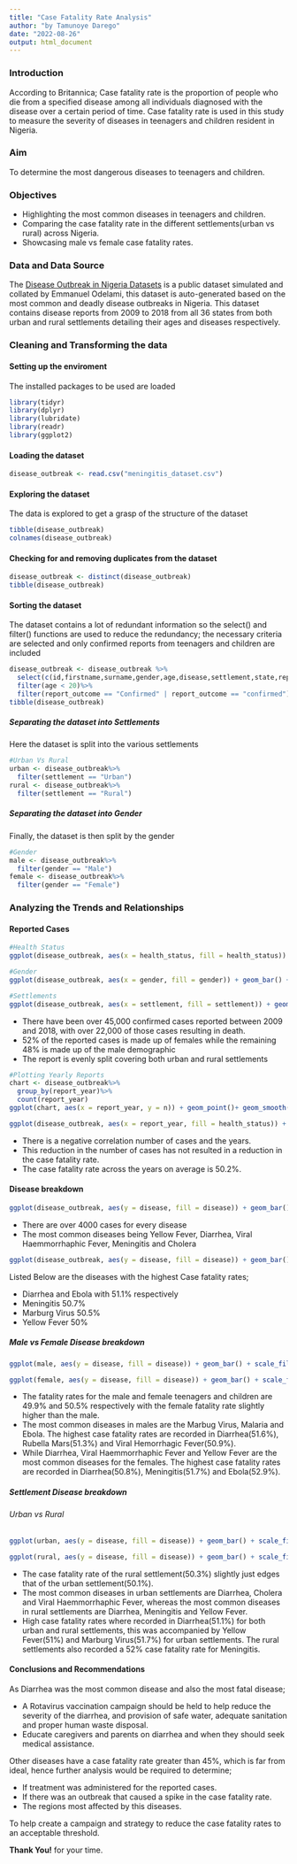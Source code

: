 ---
title: "Case Fatality Rate Analysis"
author: "by Tamunoye Darego"
date: "2022-08-26"
output: html_document
---

### Introduction
According to Britannica; Case fatality rate is the proportion of people who die from a specified disease among all individuals diagnosed with the disease over a certain period of time. Case fatality rate is used in this study to measure the severity of diseases in teenagers and children resident in Nigeria.

### Aim
To determine the most dangerous diseases to teenagers and children.

### Objectives
* Highlighting the most common diseases in teenagers and children.
* Comparing the case fatality rate in the different settlements(urban vs rural) across Nigeria.
* Showcasing male vs female case fatality rates.

### Data and Data Source
The [Disease Outbreak in Nigeria Datasets](https://www.kaggle.com/datasets/eiodelami/disease-outbreaks-in-nigeria-datasets) is a public dataset simulated and collated by Emmanuel Odelami, this dataset is auto-generated based on the most common and deadly disease outbreaks in Nigeria. This dataset contains disease reports from 2009 to 2018 from all 36 states from both urban and rural settlements detailing their ages and diseases respectively.

### Cleaning and Transforming the data
#### Setting up the enviroment
The installed packages to be used are loaded
```{r}
library(tidyr)
library(dplyr)
library(lubridate)
library(readr)
library(ggplot2)
```

#### Loading the dataset
```{r}
disease_outbreak <- read.csv("meningitis_dataset.csv")
```

#### Exploring the dataset
The data is explored to get a grasp of the structure of the dataset
```{r}
tibble(disease_outbreak)
colnames(disease_outbreak)
```

#### Checking for and removing duplicates from the dataset
```{r}
disease_outbreak <- distinct(disease_outbreak)
tibble(disease_outbreak)
```

#### Sorting the dataset
The dataset contains a lot of redundant information so the select() and filter() functions are used to reduce the redundancy; the necessary criteria are selected and only confirmed reports from teenagers and children are included
```{r}
disease_outbreak <- disease_outbreak %>%
  select(c(id,firstname,surname,gender,age,disease,settlement,state,report_year,health_status,report_outcome))%>%
  filter(age < 20)%>%
  filter(report_outcome == "Confirmed" | report_outcome == "confirmed")
tibble(disease_outbreak)
```

##### Separating the dataset into Settlements
Here the dataset is split into the various settlements
```{r}
#Urban Vs Rural
urban <- disease_outbreak%>%
  filter(settlement == "Urban")
rural <- disease_outbreak%>%
  filter(settlement == "Rural")
```

##### Separating the dataset into Gender
Finally, the dataset is then split by the gender
```{r}
#Gender
male <- disease_outbreak%>%
  filter(gender == "Male")
female <- disease_outbreak%>%
  filter(gender == "Female")
```

### Analyzing the Trends and Relationships
#### Reported Cases
```{r}
#Health Status
ggplot(disease_outbreak, aes(x = health_status, fill = health_status)) + geom_bar() + guides(fill = guide_legend(title = "Health Status")) + scale_fill_brewer(palette = "Dark2") + labs(title = "Health Status Case Spread", x = "Health Status", y = "Number of Cases", subtitle = "A bar chart indicating the total number of cases and their health status")

#Gender
ggplot(disease_outbreak, aes(x = gender, fill = gender)) + geom_bar() + scale_fill_brewer(palette = "Dark2") + labs(title = "Gender Case Spread", x = "Gender", y = "Cases", subtitle = "A bar chart depicting the cases seperated by each Gender") + guides(fill = guide_legend(title = "Gender"))

#Settlements
ggplot(disease_outbreak, aes(x = settlement, fill = settlement)) + geom_bar() + scale_fill_brewer(palette = "Dark2") + labs(title = "Settlement Case Spread", x = "Settlement", y = "Cases", subtitle = "A bar chart depicting the cases and settlements") + guides(fill = guide_legend(title = "Settlement"))
```

* There have been over 45,000 confirmed cases reported between 2009 and 2018, with over 22,000 of those cases resulting in death.
* 52% of the reported cases is made up of females while the remaining 48% is made up of the male demographic
* The report is evenly split covering both urban and rural settlements
```{r}
#Plotting Yearly Reports
chart <- disease_outbreak%>%
  group_by(report_year)%>%
  count(report_year)
ggplot(chart, aes(x = report_year, y = n)) + geom_point()+ geom_smooth() + labs(title = "Years Vs Cases I", x = "Years", y = "Number of Cases", subtitle = "A scatterplot depicting the Yearly Cases")

ggplot(disease_outbreak, aes(x = report_year, fill = health_status)) + geom_bar() + labs(title = "Years Vs Cases II", x = "Years", y = "Number of Cases", subtitle = "A stacked bar chart depicting the Yearly Cases and Health Status") + guides(fill = guide_legend(title = "Health Status")) + scale_fill_brewer(palette = "Dark2")
```

* There is a negative correlation number of cases and the years.
* This reduction in the number of cases has not resulted in a reduction in the case fatality rate.
* The case fatality rate across the years on average is 50.2%.

#### Disease breakdown
```{r}
ggplot(disease_outbreak, aes(y = disease, fill = disease)) + geom_bar() + scale_fill_brewer(palette = "RdYlGn") + labs(title = "Most Common Diseases", x = "Number of Cases", y = "Disease", subtitle = "A bar chart of the most common diseases for Teenages and Children") + guides(fill = guide_legend(title = "Disease"))

```

* There are over 4000 cases for every disease
* The most common diseases being Yellow Fever, Diarrhea, Viral Haemmorrhaphic Fever, Meningitis and Cholera

```{r}
ggplot(disease_outbreak, aes(y = disease, fill = disease)) + geom_bar() + scale_fill_brewer(palette = "RdYlGn") + labs(title = "Diseases Vs Health Status", x = "Number of Cases", y = "Disease", subtitle = "A bar chart depicting the health status of each disease") + guides(fill = guide_legend(title = "Disease")) + facet_wrap(~health_status) + theme(axis.text.x = element_text(angle = 90))
```

Listed Below are the diseases with the highest Case fatality rates;

* Diarrhea and Ebola with 51.1% respectively
* Meningitis 50.7%
* Marburg Virus 50.5%
* Yellow Fever 50%

##### Male vs Female Disease breakdown
```{r}
ggplot(male, aes(y = disease, fill = disease)) + geom_bar() + scale_fill_brewer(palette = "RdYlGn") + guides(fill = guide_legend(title = "Disease")) + labs(x = "Number of Cases", y = "Disease", title = "Male Disease Reports", subtitle = "A bar chart depicting the reported cases for males", caption = "The cases are split by their health status") + facet_wrap(~health_status)

ggplot(female, aes(y = disease, fill = disease)) + geom_bar() + scale_fill_brewer(palette = "RdYlGn") + guides(fill = guide_legend(title = "Disease")) + labs(x = "Number of Cases", y = "Disease", title = "Female Disease Reports", subtitle = "A bar chart depicting the reported cases for females", caption = "The cases are split by their health status") + facet_wrap(~health_status)
```

* The fatality rates for the male and female teenagers and children are 49.9% and 50.5% respectively with the female fatality rate slightly higher than the male.
* The most common diseases in males are the Marbug Virus, Malaria and Ebola.  The highest case fatality rates are recorded in Diarrhea(51.6%), Rubella Mars(51.3%) and Viral Hemorrhagic Fever(50.9%).
* While Diarrhea, Viral Haemmorrhaphic Fever and Yellow Fever are the most common diseases for the females. The highest case fatality rates are recorded in Diarrhea(50.8%), Meningitis(51.7%) and Ebola(52.9%).

##### Settlement Disease breakdown
###### Urban vs Rural
```{r}
ggplot(urban, aes(y = disease, fill = disease)) + geom_bar() + scale_fill_brewer(palette = "RdYlGn") + facet_wrap(~health_status) + guides(fill = guide_legend(title = "Disease")) + theme(axis.text.x = element_text(angle = 90)) + labs(title = "Urban Disease Reports", x = "Number of Cases", y = "Disease")

ggplot(rural, aes(y = disease, fill = disease)) + geom_bar() + scale_fill_brewer(palette = "RdYlGn") + facet_wrap(~health_status) + guides(fill = guide_legend(title = "Disease")) + theme(axis.text.x = element_text(angle = 90)) + labs(title = "Rural Disease Reports", x = "Number of Cases", y = "Disease")
```

* The case fatality rate of the rural settlement(50.3%) slightly just edges that of the urban settlement(50.1%).
* The most common diseases in urban settlements are Diarrhea, Cholera and Viral Haemmorrhaphic Fever, whereas the most common diseases in rural settlements are Diarrhea, Meningitis and Yellow Fever. 
* High case fatality rates where recorded in Diarrhea(51.1%) for both urban and rural settlements, this was accompanied by Yellow Fever(51%) and Marburg Virus(51.7%) for urban settlements. The rural settlements also recorded a 52% case fatality rate for Meningitis.

#### Conclusions and Recommendations
As Diarrhea was the most common disease and also the most fatal disease;

* A Rotavirus vaccination campaign should be held to help reduce the severity of the diarrhea, and provision of safe water, adequate sanitation and proper human waste disposal.
* Educate caregivers and parents on diarrhea and when they should seek medical assistance.

Other diseases have a case fatality rate greater than 45%, which is far from ideal, hence further analysis would be required to determine;

* If treatment was administered for the reported cases.
* If there was an outbreak that caused a spike in the case fatality rate.
* The regions most affected by this diseases.

To help create a campaign and strategy to reduce the case fatality rates to an acceptable threshold.

**Thank You!** for your time.
